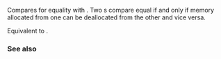{{cpp/memory/memory_resource/title|is_equal}}
{{cpp/memory/memory_resource/navbar}}
{{ddcl|since=c++17|
bool is_equal( const memory_resource&amp; other ) const noexcept;
}}

Compares {{c|*this}} for equality with {{c|other}}. Two {{tt|memory_resource}}s compare equal if and only if memory allocated from one {{tt|memory_resource}} can be deallocated from the other and vice versa.

Equivalent to {{c|return do_is_equal(other);}}.

=== See also ===
{{dsc begin}}
{{dsc inc|cpp/memory/memory_resource/dsc do_is_equal}}
{{dsc end}}

{{langlinks|es|ja|ru|zh}}